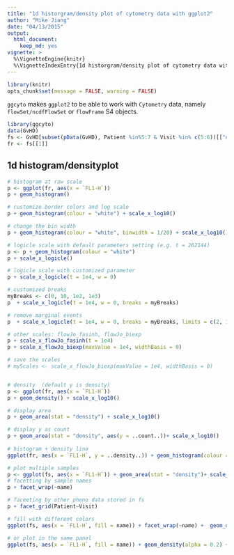 ```yaml
---
title: "1d historgram/density plot of cytometry data with ggplot2"
author: "Mike Jiang"
date: "04/13/2015"
output:
  html_document:
    keep_md: yes
vignette: >    
  %\VignetteEngine{knitr}
  %\VignetteIndexEntry{1d historgram/density plot of cytometry data with ggplot2}        
---
```


```r
library(knitr)
opts_chunk$set(message = FALSE, warning = FALSE)
```

`ggcyto` makes `ggplot2` to be able to work with `Cytometry` data, namely `flowSet/ncdfFlowSet` or `flowFrame` S4 objects.


```r
library(ggcyto)
data(GvHD)
fs <- GvHD[subset(pData(GvHD), Patient %in%5:7 & Visit %in% c(5:6))[["name"]]]
fr <- fs[[1]]
```

## 1d histogram/densityplot
```r
# histogram at raw scale
p <- ggplot(fr, aes(x = `FL1-H`)) 
p + geom_histogram() 

# customize border colors and log scale 
p + geom_histogram(colour = "white") + scale_x_log10()

# change the bin width
p + geom_histogram(colour = "white", binwidth = 1/20) + scale_x_log10()

# logicle scale with default parameters setting (e.g. t = 262144)
p <- p + geom_histogram(colour = "white")
p + scale_x_logicle()

# logicle scale with customized parameter
p + scale_x_logicle(t = 1e4, w = 0)

# customized breaks
myBreaks <- c(0, 10, 1e2, 1e3)
p  + scale_x_logicle(t = 1e4, w = 0, breaks = myBreaks)

# remove marginal events
p  + scale_x_logicle(t = 1e4, w = 0, breaks = myBreaks, limits = c(2, 1e4))

# other scales: flowJo_fasinh, flowJo_biexp
p + scale_x_flowJo_fasinh(t = 1e4)
p + scale_x_flowJo_biexp(maxValue = 1e4, widthBasis = 0)

# save the scales
# myScales <- scale_x_flowJo_biexp(maxValue = 1e4, widthBasis = 0)


# density  (default y is density)
p <- ggplot(fr, aes(x = `FL1-H`)) 
p + geom_density() + scale_x_log10()

# display area
p + geom_area(stat = "density") + scale_x_log10()

# display y as count
p + geom_area(stat = "density", aes(y = ..count..))+ scale_x_log10()
  
# histogram + density line
ggplot(fr, aes(x = `FL1-H`, y = ..density..)) + geom_histogram(colour = "white") + geom_density(color = "red") + scale_x_log10()

# plot multiple samples
p <- ggplot(fs, aes(x = `FL1-H`)) + geom_area(stat = "density")+ scale_x_log10()
# facetting by sample names
p + facet_wrap(~name) 

# faceeting by other pheno data stored in fs
p + facet_grid(Patient~Visit)

# fill with different colors
ggplot(fs, aes(x = `FL1-H`, fill = name)) + facet_wrap(~name) +  geom_density(alpha = 0.2)+ scale_x_log10()

# or plot in the same panel
ggplot(fs, aes(x = `FL1-H`, fill = name)) + geom_density(alpha = 0.2) + scale_x_log10()
```

